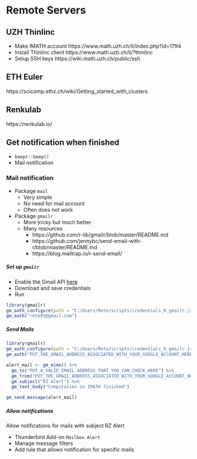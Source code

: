 # Remote Servers

## UZH Thinlinc

* Make IMATH account https://www.math.uzh.ch/li/index.php?id=1794
* Install Thinlinc client https://www.math.uzh.ch/li/?thinlinc
* Setup SSH keys https://wiki.math.uzh.ch/public/ssh



## ETH Euler

https://scicomp.ethz.ch/wiki/Getting_started_with_clusters

## Renkulab

https://renkulab.io/


## Get notification when finished

* `beepr::beep()`
* Mail notification

### Mail notification

* Package `mail`
    - Very simple
    - No need for mail account
    - Often does not work
* Package `gmailr`
    - More tricky but much better
    - Many resources
        + https://github.com/r-lib/gmailr/blob/master/README.md
        + https://github.com/jennybc/send-email-with-r/blob/master/README.md
        + https://blog.mailtrap.io/r-send-email/

##### Set up `gmailr` {-}

* Enable the Gmail API [here](https://developers.google.com/gmail/api/quickstart/python)
* Download and save credentials
* Run

```r
library(gmailr)
gm_auth_configure(path = "C:/Users/Reto/scripts/credentials_R_gmailr.json")
gm_auth("reto93@gmail.com")
```

##### Send Mails {-}

```r
library(gmailr)
gm_auth_configure(path = "C:/Users/Reto/scripts/credentials_R_gmailr.json")
gm_auth("PUT_THE_GMAIL_ADDRESS_ASSOCIATED_WITH_YOUR_GOOGLE_ACCOUNT_HERE")

alert_mail <- gm_mime() %>%
  gm_to("PUT_A_VALID_EMAIL_ADDRESS_THAT_YOU_CAN_CHECK_HERE") %>%
  gm_from("PUT_THE_GMAIL_ADDRESS_ASSOCIATED_WITH_YOUR_GOOGLE_ACCOUNT_HERE") %>%
  gm_subject("RZ Alert") %>%
  gm_text_body("Computation on IMATH finished")

gm_send_message(alert_mail)
```

##### Allow notifications {-}

Allow notifications for mails with subject RZ Alert

* Thunderbird Add-on `Mailbox Alert`
* Manage message filters
* Add rule that allows notification for specific mails

